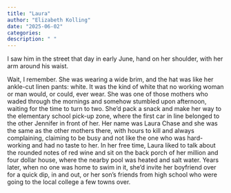 ```yaml
---
title: "Laura"
author: "Elizabeth Kolling"
date: "2025-06-02"
categories: 
description: " "
---
```


I saw him in the street that day in early June, hand on her shoulder, with her arm around his waist.

Wait, I remember. She was wearing a wide brim, and the hat was like her ankle-cut linen pants: white. It was the kind of white that no working woman or man would, or could, ever wear. She was one of those mothers who waded through the mornings and somehow stumbled upon afternoon, waiting for the time to turn to two. She’d pack a snack and make her way to the elementary school pick-up zone, where the first car in line belonged to the other Jennifer in front of her. Her name was Laura Chase and she was the same as the other mothers there, with hours to kill and always complaining, claiming to be busy and not like the one who was hard-working and had no taste to her. In her free time, Laura liked to talk about the rounded notes of red wine and sit on the back porch of her million and four dollar house, where the nearby pool was heated and salt water. Years later, when no one was home to swim in it, she’d invite her boyfriend over for a quick dip, in and out, or her son’s friends from high school who were going to the local college a few towns over.